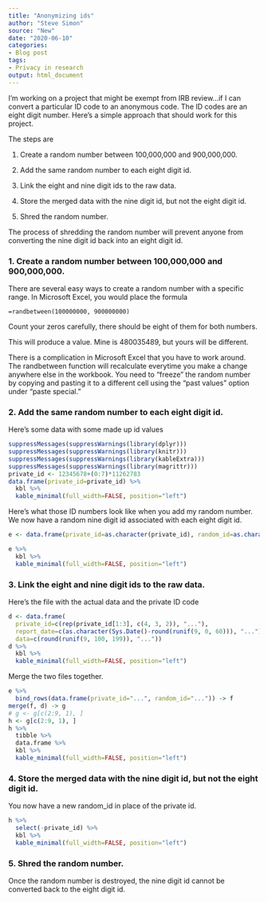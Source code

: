 ```yaml
---
title: "Anonymizing ids"
author: "Steve Simon"
source: "New"
date: "2020-06-10"
categories:
- Blog post
tags:
- Privacy in research
output: html_document
---
```


I'm working on a project that might be exempt from IRB review...if I can convert a particular ID code to an anonymous code. The ID codes are an eight digit number. Here's a simple approach that should work for this project.

<!---More--->

The steps are

1. Create a random number between 100,000,000 and 900,000,000.

2. Add the same random number to each eight digit id.

3. Link the eight and nine digit ids to the raw data.

4. Store the merged data with the nine digit id, but not the eight digit id.

5. Shred the random number.

The process of shredding the random number will prevent anyone from converting the nine digit id back into an eight digit id.

### 1. Create a random number between 100,000,000 and 900,000,000.

There are several easy ways to create a random number with a specific range. In Microsoft Excel, you would place the formula

```{}
=randbetween(100000000, 900000000)
```

Count your zeros carefully, there should be eight of them for both numbers.

This will produce a value. Mine is 480035489, but yours will be different.

There is a complication in Microsoft Excel that you have to work around. The randbetween function will recalculate everytime you make a change anywhere else in the workbook. You need to "freeze" the random number by copying and pasting it to a different cell using the "past values" option under "paste special."

### 2. Add the same random number to each eight digit id.

Here's some data with some made up id values

```r
suppressMessages(suppressWarnings(library(dplyr)))
suppressMessages(suppressWarnings(library(knitr)))
suppressMessages(suppressWarnings(library(kableExtra)))
suppressMessages(suppressWarnings(library(magrittr)))
private_id <- 12345678+(0:7)*11262783
data.frame(private_id=private_id) %>%
  kbl %>%
  kable_minimal(full_width=FALSE, position="left")
```

Here's what those ID numbers look like when you add my random number. We now have a random nine digit id associated with each eight digit id.

```r
e <- data.frame(private_id=as.character(private_id), random_id=as.character(private_id+480035489))

e %>%
  kbl %>%
  kable_minimal(full_width=FALSE, position="left")
```

### 3. Link the eight and nine digit ids to the raw data.

Here's the file with the actual data and the private ID code

```r
d <- data.frame(
  private_id=c(rep(private_id[1:3], c(4, 3, 2)), "..."),
  report_date=c(as.character(Sys.Date()-round(runif(9, 0, 60))), "..."),
  data=c(round(runif(9, 100, 199)), "..."))
d %>%
  kbl %>%
  kable_minimal(full_width=FALSE, position="left")
```

Merge the two files together.

```r
e %>%
  bind_rows(data.frame(private_id="...", random_id="...")) -> f
merge(f, d) -> g
# g <- g[c(2:9, 1), ]
h <- g[c(2:9, 1), ]
h %>%
  tibble %>%
  data.frame %>%
  kbl %>%
  kable_minimal(full_width=FALSE, position="left")
```

### 4. Store the merged data with the nine digit id, but not the eight digit id.

You now have a new random_id in place of the private id.

```r
h %>%
  select(-private_id) %>%
  kbl %>%
  kable_minimal(full_width=FALSE, position="left")
```

### 5. Shred the random number.

Once the random number is destroyed, the nine digit id cannot be converted back to the eight digit id. 